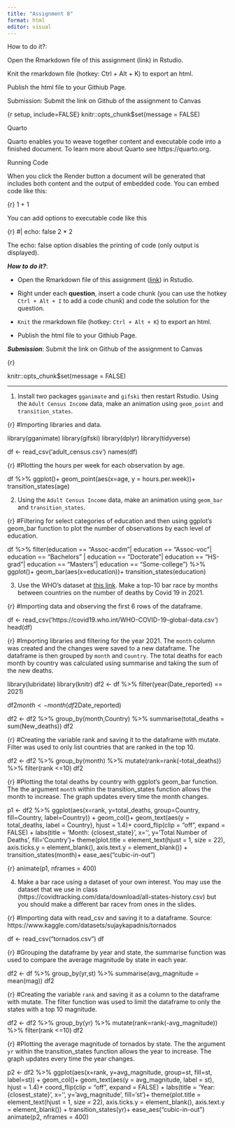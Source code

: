 ```yaml
---
title: "Assignment 8"
format: html
editor: visual
---
```


How to do it?:

Open the Rmarkdown file of this assignment (link) in Rstudio.


Knit the rmarkdown file (hotkey: Ctrl + Alt + K) to export an html.

Publish the html file to your Githiub Page.

Submission: Submit the link on Github of the assignment to Canvas

{r setup, include=FALSE}
knitr::opts_chunk$set(message = FALSE)

Quarto

Quarto enables you to weave together content and executable code into a finished document. To learn more about Quarto see https://quarto.org.

Running Code

When you click the Render button a document will be generated that includes both content and the output of embedded code. You can embed code like this:

{r}
1 + 1

You can add options to executable code like this

{r}
#| echo: false
2 * 2

The echo: false option disables the printing of code (only output is displayed).

***How to do it?***:

- Open the Rmarkdown file of this assignment ([link](assignment8.Rmd)) in Rstudio.

- Right under each **question**, insert a code chunk (you can use the hotkey `Ctrl + Alt + I` to add a code chunk) and code the solution for the question.

- `Knit` the rmarkdown file (hotkey: `Ctrl + Alt + K`) to export an html.

- Publish the html file to your Githiub Page.

***Submission***: Submit the link on Github of the assignment to Canvas

{r}

knitr::opts_chunk$set(message = FALSE)


-------

1. Install two packages `gganimate` and `gifski` then restart Rstudio. Using the `Adult Census Income` data, make an animation using `geom_point` and `transition_states`.

{r}
#Importing libraries and data.

library(gganimate)
library(gifski)
library(dplyr)
library(tidyverse)

df <- read_csv('adult_census.csv')
names(df)
  



{r}
#Plotting the hours per week for each observation by age.

df %>% 
  ggplot()+
  geom_point(aes(x=age, y = hours.per.week))+
  transition_states(age)
  

2. Using the `Adult Census Income` data, make an animation using `geom_bar` and `transition_states`.

{r}
#Filtering for select categories of education and then using ggplot's geom_bar function to plot the number of observations by each level of education.

df %>%
  filter(education == "Assoc-acdm"|
            education == "Assoc-voc"|
            education == "Bachelors" |
            education == "Doctorate"|
            education == "HS-grad"|
            education == "Masters"|
            education == "Some-college") %>% 
  ggplot()+
  geom_bar(aes(x=education))+
  transition_states(education)
  

3. Use the WHO's dataset at [this link](https://covid19.who.int/WHO-COVID-19-global-data.csv). Make a top-10 bar race by months between countries on the number of deaths by Covid 19 in 2021.

{r}
#Importing data and observing the first 6 rows of the dataframe.

df <- read_csv('https://covid19.who.int/WHO-COVID-19-global-data.csv')
head(df)

{r}
#Importing libraries and filtering for the year 2021. The `month` column was created and the changes were saved to a new dataframe. The dataframe is then grouped by `month` and `Country`. The total deaths for each month by country was calculated using summarise and taking the sum of the new deaths.

library(lubridate)
library(knitr)
df2 <- df %>% 
  filter(year(Date_reported) == 2021)

df2$month <- month(df2$Date_reported)

df2 <- df2 %>%
  group_by(month,Country) %>%
  summarise(total_deaths = sum(New_deaths))
df2


{r}
#Creating the variable rank and saving it to the dataframe with mutate. Filter was used to only list countries that are ranked in the top 10.

df2 <- df2 %>% 
  group_by(month) %>% 
  mutate(rank=rank(-total_deaths)) %>% 
  filter(rank <=10)
df2

{r}
#Plotting the total deaths by country with ggplot's geom_bar function. The the argument `month` within the transition_states function allows the month to increase. The graph updates every time the month changes.

p1 <- df2 %>% 
  ggplot(aes(x=rank, y=total_deaths, group=Country, fill=Country, 
             label=Country)) + 
  geom_col()+
  geom_text(aes(y = total_deaths, label = Country), hjust = 1.4)+ 
  coord_flip(clip = "off", expand = FALSE) + 
  labs(title = 'Month: {closest_state}', x='', 
  y='Total Number of Deaths', fill='Country')+
  theme(plot.title = element_text(hjust = 1, size = 22),
          axis.ticks.y = element_blank(),
          axis.text.y  = element_blank()) + 
  transition_states(month)+
  ease_aes("cubic-in-out")

{r}
animate(p1, nframes = 400)

4. Make a bar race using a dataset of your own interest. You may use the dataset that we use in class (https://covidtracking.com/data/download/all-states-history.csv) but you should make a different bar racev from ones in the slides.

{r}
#Importing data with read_csv and saving it to a dataframe. Source: https://www.kaggle.com/datasets/sujaykapadnis/tornados

df <- read_csv("tornados.csv")
df

{r}
#Grouping the dataframe by year and state, the summarise function was used to compare the average magnitude by state in each year.

df2 <- df %>%
  group_by(yr,st) %>%
  summarise(avg_magnitude = mean(mag))
df2

{r}
#Creating the variable `rank` and saving it as a column to the dataframe with mutate. The filter function was used to limit the dataframe to only the states with a top 10 magnitude.

df2 <- df2 %>% 
  group_by(yr) %>% 
  mutate(rank=rank(-avg_magnitude)) %>% 
  filter(rank <=10)
df2

{r}
#Plotting the average magnitude of tornados by state. The the argument `yr` within the transition_states function allows the year to increase. The graph updates every time the year changes.

p2 <- df2 %>% 
  ggplot(aes(x=rank, y=avg_magnitude, group=st, fill=st, 
             label=st)) + 
  geom_col()+
  geom_text(aes(y = avg_magnitude, label = st), hjust = 1.4)+ 
  coord_flip(clip = "off", expand = FALSE) + 
  labs(title = 'Year: {closest_state}', x='', 
  y='avg_magnitude', fill='st')+
  theme(plot.title = element_text(hjust = 1, size = 22),
          axis.ticks.y = element_blank(),
          axis.text.y  = element_blank()) + 
  transition_states(yr)+
  ease_aes("cubic-in-out")
animate(p2, nframes = 400)

